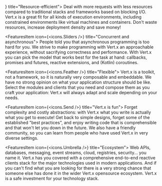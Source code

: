 

<Features>
  <FeaturesItem icon={<icons.Cpu />} title="Resource-efficient">
    Deal with more requests with less resources compared to traditional stacks and frameworks based on blocking I/O.
    Vert.x is a great fit for all kinds of execution environments, including constrained environments like virtual machines and containers.
    Don't waste resources, increase deployment density and save money!
  </FeaturesItem>
  
  <FeaturesItem icon={<icons.Sliders />} title="Concurrent and asynchronous">
    People told you that asynchronous programming is too hard for you.
    We strive to make programming with Vert.x an approachable experience, without sacrifying correctness and performance.
    With Vert.x you can pick the model that works best for the task at hand: callbacks, promises and futures, reactive extensions, and (Kotlin) coroutines.
  </FeaturesItem>
  
  <FeaturesItem icon={<icons.Feather />} title="Flexible">
    Vert.x is a toolkit, not a framework, so it is naturally very composable and embeddable.
    We have no strong opinion on what your application structure should be like.
    Select the modules and clients that you need and compose them as you craft your application: Vert.x will always adapt and scale depending on your needs.
  </FeaturesItem>

  <FeaturesItem icon={<icons.Send />} title="Vert.x is fun">
    Forget complexity and costly abstractions: with Vert.x what you write is actually what you get to execute!
    Get back to simple designs, forget some of the established "best practices", and enjoy writing code that is comprehensible and that won't let you down in the future.
    We also have a friendly community, so you can learn from people who have used Vert.x in very diverse settings.
  </FeaturesItem>

  <FeaturesItem icon={<icons.Umbrella />} title="Ecosystem">
    Web APIs, databases, messaging, event streams, cloud, registries, security... you name it.
    Vert.x has you covered with a comprehensive end-to-end reactive clients stack for the major technologies used in modern applications.
    And if you can't find what you are looking for there is a very strong chance that someone else has done it in the wider Vert.x opensource ecosystem.
    Vert.x is a safe investment for your technology stack.
  </FeaturesItem>
</Features>
